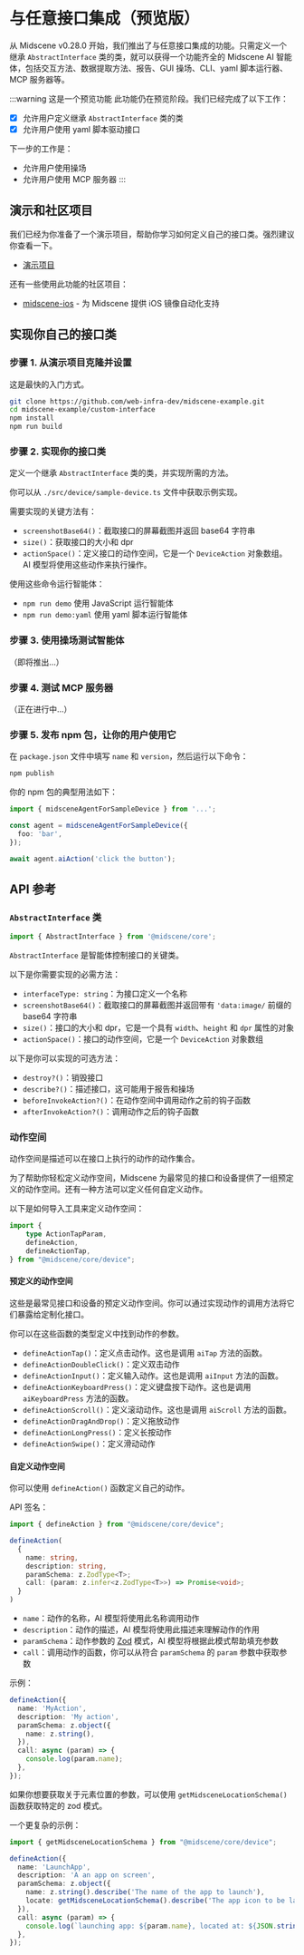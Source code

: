 # 与任意接口集成（预览版）

从 Midscene v0.28.0 开始，我们推出了与任意接口集成的功能。只需定义一个继承 `AbstractInterface` 类的类，就可以获得一个功能齐全的 Midscene AI 智能体，包括交互方法、数据提取方法、报告、GUI 操场、CLI、yaml 脚本运行器、MCP 服务器等。

:::warning 这是一个预览功能
此功能仍在预览阶段。我们已经完成了以下工作：
- [x] 允许用户定义继承 `AbstractInterface` 类的类
- [x] 允许用户使用 yaml 脚本驱动接口

下一步的工作是：
- 允许用户使用操场
- 允许用户使用 MCP 服务器
:::


## 演示和社区项目

我们已经为你准备了一个演示项目，帮助你学习如何定义自己的接口类。强烈建议你查看一下。

* [演示项目](https://github.com/web-infra-dev/midscene-example/tree/main/custom-interface)

还有一些使用此功能的社区项目：

* [midscene-ios](https://github.com/lhuanyu/midscene-ios) - 为 Midscene 提供 iOS 镜像自动化支持


## 实现你自己的接口类

### 步骤 1. 从演示项目克隆并设置

这是最快的入门方式。

```bash
git clone https://github.com/web-infra-dev/midscene-example.git
cd midscene-example/custom-interface
npm install
npm run build
```

### 步骤 2. 实现你的接口类

定义一个继承 `AbstractInterface` 类的类，并实现所需的方法。

你可以从 `./src/device/sample-device.ts` 文件中获取示例实现。

需要实现的关键方法有：
- `screenshotBase64()`：截取接口的屏幕截图并返回 base64 字符串
- `size()`：获取接口的大小和 dpr
- `actionSpace()`：定义接口的动作空间，它是一个 `DeviceAction` 对象数组。AI 模型将使用这些动作来执行操作。

使用这些命令运行智能体：

- `npm run demo` 使用 JavaScript 运行智能体
- `npm run demo:yaml` 使用 yaml 脚本运行智能体


### 步骤 3. 使用操场测试智能体

（即将推出...）

### 步骤 4. 测试 MCP 服务器

（正在进行中...）

### 步骤 5. 发布 npm 包，让你的用户使用它

在 `package.json` 文件中填写 `name` 和 `version`，然后运行以下命令：

```bash
npm publish
```

你的 npm 包的典型用法如下：

```typescript
import { midsceneAgentForSampleDevice } from '...';

const agent = midsceneAgentForSampleDevice({
  foo: 'bar',
});

await agent.aiAction('click the button');
```

## API 参考

### `AbstractInterface` 类

```typescript
import { AbstractInterface } from '@midscene/core';
```

`AbstractInterface` 是智能体控制接口的关键类。

以下是你需要实现的必需方法：

- `interfaceType: string`：为接口定义一个名称
- `screenshotBase64()`：截取接口的屏幕截图并返回带有 `'data:image/` 前缀的 base64 字符串
- `size()`：接口的大小和 dpr，它是一个具有 `width`、`height` 和 `dpr` 属性的对象
- `actionSpace()`：接口的动作空间，它是一个 `DeviceAction` 对象数组

以下是你可以实现的可选方法：

- `destroy?()`：销毁接口
- `describe?()`：描述接口，这可能用于报告和操场
- `beforeInvokeAction?()`：在动作空间中调用动作之前的钩子函数
- `afterInvokeAction?()`：调用动作之后的钩子函数

### 动作空间

动作空间是描述可以在接口上执行的动作的动作集合。

为了帮助你轻松定义动作空间，Midscene 为最常见的接口和设备提供了一组预定义的动作空间。还有一种方法可以定义任何自定义动作。

以下是如何导入工具来定义动作空间：

```typescript
import {
	type ActionTapParam,
	defineAction,
	defineActionTap,
} from "@midscene/core/device";
```

#### 预定义的动作空间

这些是最常见接口和设备的预定义动作空间。你可以通过实现动作的调用方法将它们暴露给定制化接口。

你可以在这些函数的类型定义中找到动作的参数。

* `defineActionTap()`：定义点击动作。这也是调用 `aiTap` 方法的函数。
* `defineActionDoubleClick()`：定义双击动作
* `defineActionInput()`：定义输入动作。这也是调用 `aiInput` 方法的函数。
* `defineActionKeyboardPress()`：定义键盘按下动作。这也是调用 `aiKeyboardPress` 方法的函数。
* `defineActionScroll()`：定义滚动动作。这也是调用 `aiScroll` 方法的函数。
* `defineActionDragAndDrop()`：定义拖放动作
* `defineActionLongPress()`：定义长按动作
* `defineActionSwipe()`：定义滑动动作

#### 自定义动作空间

你可以使用 `defineAction()` 函数定义自己的动作。

API 签名：

```typescript
import { defineAction } from "@midscene/core/device";

defineAction(
  {
    name: string,
    description: string,
    paramSchema: z.ZodType<T>;
    call: (param: z.infer<z.ZodType<T>>) => Promise<void>;
  }
)
```

* `name`：动作的名称，AI 模型将使用此名称调用动作
* `description`：动作的描述，AI 模型将使用此描述来理解动作的作用
* `paramSchema`：动作参数的 [Zod](https://www.npmjs.com/package/zod) 模式，AI 模型将根据此模式帮助填充参数
* `call`：调用动作的函数，你可以从符合 `paramSchema` 的 `param` 参数中获取参数


示例：

```typescript
defineAction({
  name: 'MyAction',
  description: 'My action',
  paramSchema: z.object({
    name: z.string(),
  }),
  call: async (param) => {
    console.log(param.name);
  },
});
```

如果你想要获取关于元素位置的参数，可以使用 `getMidsceneLocationSchema()` 函数获取特定的 zod 模式。

一个更复杂的示例：

```typescript
import { getMidsceneLocationSchema } from "@midscene/core/device";

defineAction({
  name: 'LaunchApp',
  description: 'A an app on screen',
  paramSchema: z.object({
    name: z.string().describe('The name of the app to launch'),
    locate: getMidsceneLocationSchema().describe('The app icon to be launched'),
  }),
  call: async (param) => {
    console.log(`launching app: ${param.name}, located at: ${JSON.stringify(param.locate.center)}`);
  },
});
```


